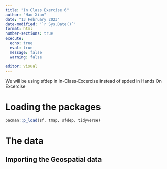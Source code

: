 ```yaml
---
title: "In Class Exercise 6"
author: "Hao Xian"
date: "13 February 2023"
date-modified: '`r Sys.Date()`'
format: html
number-sections: true
execute: 
  echo: true
  eval: true
  message: false
  warning: false
  
editor: visual
---
```


::: callout-important
We will be using sfdep in In-Class-Excercise instead of spded in Hands On Excercise
:::

# Loading the packages

```r
pacman::p_load(sf, tmap, sfdep, tidyverse)
```

# The data

## Importing the Geospatial data
